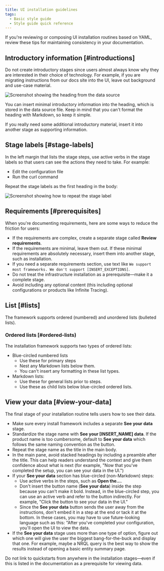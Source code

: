 ```yaml
---
title: UI installation guidelines
tags:
  - Basic style guide
  - Style guide quick reference
---
```






If you're reviewing or composing UI installation routines based on YAML, review these tips for maintaining consistency in your documentation.

## Introductory information [#introductions]

Do not create introductory stages since users almost always know why they are interested in their choice of technology. For example, if you are migrating instructions from our docs site into the UI, leave out background and use-case material.

<img
    title="Screenshot showing the heading from the data source"
    alt="Screenshot showing the heading from the data source"
    src={styleguideDataSourceHeadingExample}
/>

You can insert minimal introductory information into the heading, which is stored in the data source file. Keep in mind that you can't format the heading with Markdown, so keep it simple.

If you really need some additional introductory material, insert it into another stage as supporting information.

## Stage labels [#stage-labels]

In the left margin that lists the stage steps, use active verbs in the stage labels so that users can see the actions they need to take. For example:

* Edit the configuration file
* Run the curl command

Repeat the stage labels as the first heading in the body:

<img
    title="Screenshot showing how to repeat the stage label"
    alt="Screenshot showing how to repeat the stage label"
    src={styleguideRepeatStageLabelinBody}
/>


## Requirements [#prerequisites]

When you're documenting requirements, here are some ways to reduce the friction for users:

* If the requirements are complex, create a separate stage called **Review requirements**.
* If the requirements are minimal, leave them out. If these minimal requirements are absolutely necessary, insert them into another stage, such as installation.
* If you need a separate requirements section, use text like `We support most frameworks. We don't support [INSERT_EXCEPTIONS]`.
* Do not treat the infrastructure installation as a prerequisite&mdash;make it a complete stage.
* Avoid including any optional content (this including optional configurations or products like Infinite Tracing).

## List [#lists]

The framework supports ordered (numbered) and unordered lists (bulleted lists).

### Ordered lists [#ordered-lists)

The installation framework supports two types of ordered lists:

* Blue-circled numbered lists
    * Use these for primary steps
    * Nest any Markdown lists below them.
    * You can't insert any formatting in these list types.
* Markdown lists:
    * Use these for general lists prior to steps.
    * Use these as child lists below blue-circled ordered lists.

## View your data [#view-your-data]

The final stage of your installation routine tells users how to see their data.

* Make sure every install framework includes a separate **See your data** stage.
* Standardize the stage name with **See your [INSERT_NAME] data**. If the product name is too cumbersome, default to **See your data** which follows the same naming convention as the button.
* Repeat the stage name as the title in the main body.
* In the main pane, avoid stacked headings by including a preamble after the title. This can help readers understand the context and give them confidence about what is next (for example, "Now that you've completed the setup, you can see your data in the UI.")
* If your **See your data** section has blue-circled (non-Markdown) steps:
    * Use active verbs in the steps, such as **Open the...**.
    * Don't insert the button name (**See your data**) inside the step because you can't make it bold. Instead, in the blue-circled step, you can use an active verb and refer to the button indirectly. For example, "Click the button to see your data in the UI."
    * Since the **See your data** button sends the user away from the instructions, don't embed it in a step at the end or tack it at the bottom. In these cases, you may have to use future-looking language such as this: "After you've completed your configuration, you'll open the UI to view the data.
* If the **See your data** stage uses more than one type of option, figure out which one will give the user the biggest bang-for-the-buck and display that one. For example, maybe a NRQL query is the best way to show the results instead of opening a basic entity summary page.

<Callout variant="important">
  Do not link to quickstarts from anywhere in the installation stages&mdash;even if this is listed in the documentation as a prerequisite for viewing data.
</Callout>

